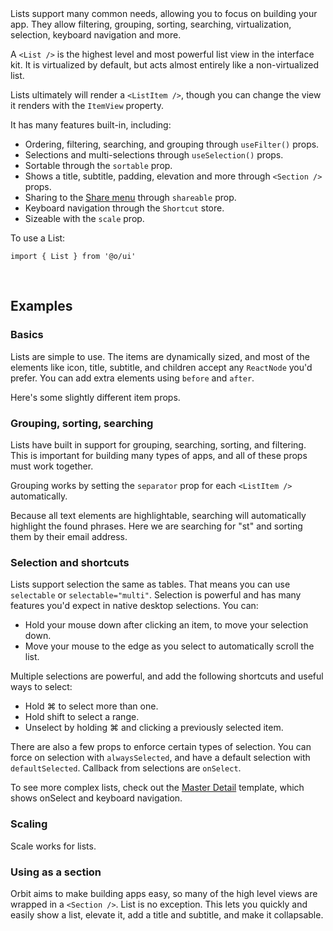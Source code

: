 <IntroText>
  Lists support many common needs, allowing you to focus on building your app. They allow filtering,
  grouping, sorting, searching, virtualization, selection, keyboard navigation and more.
</IntroText>

A `<List />` is the highest level and most powerful list view in the interface kit. It is
virtualized by default, but acts almost entirely like a non-virtualized list.

Lists ultimately will render a `<ListItem />`, though you can change the view it renders with the
`ItemView` property.

It has many features built-in, including:

- Ordering, filtering, searching, and grouping through `useFilter()` props.
- Selections and multi-selections through `useSelection()` props.
- Sortable through the `sortable` prop.
- Shows a title, subtitle, padding, elevation and more through `<Section />` props.
- Sharing to the [Share menu]() through `shareable` prop.
- Keyboard navigation through the `Shortcut` store.
- Sizeable with the `scale` prop.

To use a List:

```tsx
import { List } from '@o/ui'
```

<br />

## Examples

### Basics

Lists are simple to use. The items are dynamically sized, and most of the elements like icon, title,
subtitle, and children accept any `ReactNode` you'd prefer. You can add extra elements using
`before` and `after`.

<Example id="Simple" />

Here's some slightly different item props.

<Example id="SimpleAlt" />

### Grouping, sorting, searching

Lists have built in support for grouping, searching, sorting, and filtering. This is important for
building many types of apps, and all of these props must work together.

Grouping works by setting the `separator` prop for each `<ListItem />` automatically.

<Example id="Grouping" />

Because all text elements are highlightable, searching will automatically highlight the found
phrases. Here we are searching for "st" and sorting them by their email address.

<Example id="OrderFilter" name="Search + Sort" />

### Selection and shortcuts

Lists support selection the same as tables. That means you can use `selectable` or
`selectable="multi"`. Selection is powerful and has many features you'd expect in native desktop
selections. You can:

- Hold your mouse down after clicking an item, to move your selection down.
- Move your mouse to the edge as you select to automatically scroll the list.

<Example id="Selection" name="Single Selection" />

Multiple selections are powerful, and add the following shortcuts and useful ways to select:

- Hold <Key>⌘</Key> to select more than one.
- Hold <Key>shift</Key> to select a range.
- Unselect by holding <Key>⌘</Key> and clicking a previously selected item.

<Example id="MultipleSelection" name="Multiple Selection" />

There are also a few props to enforce certain types of selection. You can force on selection with
`alwaysSelected`, and have a default selection with `defaultSelected`. Callback from selections are
`onSelect`.

To see more complex lists, check out the [Master Detail](/docs/master-detail) template, which shows
onSelect and keyboard navigation.

### Scaling

Scale works for lists.

<Example id="Scaling" name="Scale" />

### Using as a section

Orbit aims to make building apps easy, so many of the high level views are wrapped in a
`<Section />`. List is no exception. This lets you quickly and easily show a list, elevate it, add a
title and subtitle, and make it collapsable.

<Example id="Section" name="Using as Section" />
